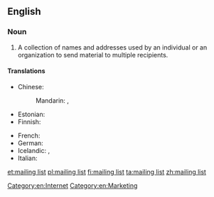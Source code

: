 ==English==
{{wikipedia}}

===Noun===
{{en-noun|head=[[mailing]] [[list]]}}

# A collection of names and addresses used by an individual or an organization to send material to multiple recipients.

====Translations====
{{trans-top|collection of names and addresses}}
* Chinese:
*: Mandarin: {{t|cmn|郵寄名單|sc=Hani}}, {{t|cmn|邮寄名单|tr=yóujì míngdān|sc=Hani}}
* Estonian: {{t-|et|postiloend}}
* Finnish: {{t+|fi|postituslista}}
{{trans-mid}}
* French: {{t-|fr|liste de diffusion}}
* German: {{t-|de|Mailingliste|f}}
* Icelandic: {{t-|is|póstlisti|m}}, {{qualifier|recipient file}} {{t-|is|viðtakendaskrá|f}}
* Italian: {{t-|it|mailing list|f}}
{{trans-bottom}}

[[Category:en:Internet]]
[[Category:en:Marketing]]

[[et:mailing list]]
[[pl:mailing list]]
[[fi:mailing list]]
[[ta:mailing list]]
[[zh:mailing list]]